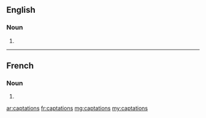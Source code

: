 ==English==

===Noun===
{{head|en|plural}}

# {{plural of|captation|lang=en}}

----

==French==

===Noun===
{{head|fr|plural}} {{f-p}}

# {{plural of|captation|lang=fr}}

[[ar:captations]]
[[fr:captations]]
[[mg:captations]]
[[my:captations]]